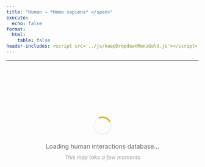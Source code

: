 ```yaml
---
title: "Human – *Homo sapiens* </span>"
execute:
  echo: false
format:
  html:
    table: false
header-includes: <script src='../js/keepDropdownMenuGold.js'></script>
---
```


***

```{=html}
<style>
.loading-container {
  display: flex;
  flex-direction: column;
  align-items: center;
  justify-content: center;
  min-height: 300px;
  padding: 40px 20px;
  text-align: center;
}
.loading-spinner {
  width: 40px;
  height: 40px;
  border: 4px solid #f3f3f3;
  border-top: 4px solid #d4af37;
  border-radius: 50%;
  animation: spin 1s linear infinite;
  margin-bottom: 20px;
}
@keyframes spin {
  0% { transform: rotate(0deg); }
  100% { transform: rotate(360deg); }
}
.loading-text {
  font-size: 16px;
  color: #666;
  margin-bottom: 10px;
}
.loading-subtext {
  font-size: 14px;
  color: #999;
  font-style: italic;
}
</style>

<div id="loading-widget" class="loading-container">
  <div class="loading-spinner"></div>
  <div class="loading-text">Loading human interactions database...</div>
  <div class="loading-subtext">This may take a few moments</div>
</div>

<div id="table-content" style="opacity: 0;">
<!-- Injected automatically via Jinja -->
<link rel="stylesheet" href="https://cdn.datatables.net/1.13.6/css/jquery.dataTables.min.css">
<link rel="stylesheet" href="https://cdn.datatables.net/buttons/2.4.1/css/buttons.dataTables.min.css">
<link rel="stylesheet" href="https://cdn.datatables.net/responsive/2.5.0/css/responsive.dataTables.min.css">
<link rel="stylesheet" href="https://cdn.datatables.net/select/1.7.0/css/select.dataTables.min.css">
<link rel="stylesheet" href="https://cdnjs.cloudflare.com/ajax/libs/font-awesome/6.0.0-beta3/css/all.min.css">
<style>
    .dt-buttons {
        position: relative;
        z-index: 2; /* Your original value */
    }
    
    .dt-button-collection {
        z-index: 101; /* Your original value */
    }
    
    /* Mobile-only fixes for button collection */
    @media (max-width: 768px) {
        .dt-button-collection {
            z-index: 9999 !important;
            position: fixed !important;
            top: 10% !important; /* Move down from top to prevent cutting */
            left: 50% !important;
            transform: translateX(-50%) !important; /* Only horizontal centering */
            max-height: 80vh !important;
            max-width: 95vw !important;
            overflow-y: auto !important;
            box-shadow: 0 4px 12px rgba(0,0,0,0.15) !important;
            border-radius: 4px !important;
        }
        
        /* Ensure DataTable wrapper doesn't clip the dropdown */
        .dataTables_wrapper {
            overflow: visible !important;
        }
        
        /* Center-align and make buttons wrap properly */
        .dataTables_wrapper .dt-buttons {
            float: none !important;
            display: flex !important;
            flex-wrap: wrap !important;
            justify-content: center !important; /* Center align buttons */
            gap: 5px !important;
            width: 100% !important;
            max-width: 100% !important;
            overflow: visible !important;
        }
        
        /* Make individual buttons responsive */
        .dt-buttons .dt-button {
            flex: 0 1 auto !important;
            min-width: 0 !important;
            white-space: nowrap !important;
            font-size: 0.8rem !important;
            padding: 0.3rem 0.5rem !important;
        }
        
        .selection-counter {
            float: right;
            display: block;
            margin: 10px 10px 10px 0;
            text-align: right;
        }
    }
    
    /* Your existing styles with z-index adjustments */
    :root {
        --table-underline-offset: 1px;
        --table-underline-thickness: 1px;
        --table-line-height: 1.1;
    }
    
    table.dataTable {
        --underline-offset: var(--table-underline-offset);
        --underline-thickness: var(--table-underline-thickness);
        line-height: var(--table-line-height);
    }
    
    table.dataTable thead th {
        font-size: 90% !important;
    }
    
    table.dataTable tbody td {
        font-size: 90% !important;
    }
    
    table.dataTable.compact tbody td {
        padding-top: 5px !important;
        padding-bottom: 5px !important;
    }
    
    input[type="text"]::placeholder {
        font-style: italic;
        font-size: 80%;
    }
    
    .dataTables_wrapper .dataTables_info {
        font-weight: bold;
        margin-left: 0px !important;
        padding-top: 8px !important;
        clear: none !important;
    }
    
    .dataTables_wrapper .dt-buttons {
        float: left !important;
    }
    
    #top_info_display {
        float: none !important;
        text-align: right;
    }
    
    .selection-counter {
        color: #1f4eb6;
        font-weight: bold;
        font-size: 80%;
        float: right;
        margin-top: 8px;
        margin-right: 0px;
        padding: 5px 10px;
        background: #f9f9f9;
        border: 1px solid #ddd;
        border-radius: 4px;
        clear: right;
        text-align: right;
    }
    
    @media (max-width: 768px) {
        .selection-counter {
            float: right;
            display: block;
            margin: 10px 10px 10px 0;
            text-align: right;
        }
    }
    
    .top-controls-container {
        display: flex;
        align-items: center;
        justify-content: space-between;
        width: 100%;
        margin-bottom: 10px;
    }
    
    .buttons-container {
        display: flex;
        align-items: center;
        gap: 5px;
        flex-wrap: wrap;
    }
    
    @media (max-width: 768px) {
        .top-controls-container {
            flex-direction: column;
            align-items: flex-start;
            gap: 10px;
        }
    }
    
    .dataTables_wrapper .dt-layout-row.dt-layout-top .dt-layout-cell.dt-start {
        display: flex;
        align-items: center;
        flex-wrap: wrap;
        gap: 2px;
    }
    
    .custom-info-container {
        display: inline-flex;
        align-items: center;
        gap: 5px;
    }
    
    .custom-info-container .fa-solid {
        font-size: 1em;
        color: darkgreen;
    }
    
    .dataTables_wrapper .dt-buttons {
        display: inline-flex;
        gap: 5px;
    }
    
    /* Checkbox styles remain the same */
    table.dataTable tbody tr.selected td.select-checkbox::after {
        content: '✓';
        font-size: 0.8rem;
        color: #333;
        font-weight: bold;
        position: absolute;
        top: 50%;
        left: 50%;
        transform: translate(-50%, -50%);
        line-height: 1;
        pointer-events: none;
    }
    
    table.dataTable.compact>tbody>tr.selected>td.select-checkbox:after, 
    table.dataTable.compact>tbody>tr.selected>th.select-checkbox:after{
        margin-top: -0.025rem;
        margin-left: -0.05rem;
    }
    
    table.dataTable td.select-checkbox::before {
        position: relative;
    }
    
    table.dataTable td.select-checkbox {
        text-align: center;
        vertical-align: middle;
        padding: 0.5rem;
        width: 3.5rem;
        min-width: 2.5rem;
        position: relative;
    }
    
    table.dataTable tbody tr.selected td.select-checkbox::before {
        background: #f0f8ff;
        border-color: #337ab7;
    }
    
    table.dataTable.compact>tbody>tr>td.select-checkbox:before,
    table.dataTable.compact>tbody>tr>th.select-checkbox:before {
        margin-top: -0.3rem;
    }
    
    @media (max-width: 768px) {
        table.dataTable td.select-checkbox {
            padding: 0.25rem;
            width: 2rem;
            min-width: 1.5rem;
        }
    
        table.dataTable td.select-checkbox::before {
            width: 0.8rem;
            height: 0.8rem;
        }
        
        table.dataTable.compact>tbody>tr>td.select-checkbox:before,
        table.dataTable.compact>tbody>tr>th.select-checkbox:before {
            margin-top: -0.4rem;
        }
    
        table.dataTable tbody tr.selected td.select-checkbox::after {
            font-size: 0.7rem;
        }
    }
    
    /* Additional mobile fix for very small screens */
    @media (max-width: 480px) {
        .selection-counter {
            float: left;
            display: block;
            text-align: left;
            margin: 0 0 5px 0 !important;
        }
         .dt-button-collection {
            z-index: 10000 !important;
            position: fixed !important;
            max-width: 90vw; /* Prevent it from being too wide */
        }
        
    /* Make individual buttons full width on very small screens */
        .buttons-container {
            flex-direction: column; !important;
            width: 100%; /* Take full width */
            gap: 5px;
        }
        
        .dt-buttons {
            width: 100% !important; /* Full width for button container */
            display: flex !important;
            flex-direction: column !important; /* Stack buttons vertically */
            gap: 5px;
        }
        
        .dt-button {
            width: 100% !important; /* Each button takes full width */
            box-sizing: border-box;
            white-space: nowrap !important;
        }
        
        table.dataTable td.select-checkbox {
            padding: 0.2rem;
            width: 1.5rem;
            min-width: 1.2rem;
        }
    
        table.dataTable td.select-checkbox::before {
            width: 0.5rem;
            height: 0.5rem;
        }
    
        table.dataTable tbody tr.selected td.select-checkbox::after {
            font-size: 0.6rem;
        }
        
        input[type="text"]::placeholder {
            font-size: 60% !important;
        }
    }
    
    .dataTables_filter {
        display: none !important;
    }
</style>

<table id="human-table" class="display nowrap cell-border compact" style="width:100%">
    <thead></thead>
    <tfoot></tfoot>
</table>

<script src="https://code.jquery.com/jquery-3.7.0.min.js"></script>
<script src="https://cdn.datatables.net/1.13.6/js/jquery.dataTables.min.js"></script>
<script src="https://cdn.datatables.net/responsive/2.5.0/js/dataTables.responsive.min.js"></script>
<script src="https://cdn.datatables.net/buttons/2.4.1/js/dataTables.buttons.min.js"></script>
<script src="https://cdn.datatables.net/buttons/2.4.1/js/buttons.colVis.min.js"></script>
<script src="https://cdn.datatables.net/select/1.7.0/js/dataTables.select.min.js"></script>

<script src="https://cdnjs.cloudflare.com/ajax/libs/jszip/3.10.1/jszip.min.js"></script>

<script src="https://cdn.datatables.net/buttons/2.4.1/js/buttons.html5.min.js"></script>
<script src="https://cdn.datatables.net/buttons/2.4.1/js/buttons.copy.min.js"></script>


<script>

$.getJSON("../JSON/human_gene_pair.json", function(data) {

    const columns = [
  {
    "data": "Interaction ID",
    "title": "<span title=\"Unique ConnectomeDB ID for each ligand\u2013receptor pair\">Interaction ID</span>"
  },
  {
    "data": "Human LR Pair",
    "title": "<span title=\"Ligand-receptor Pair\">Human LR Pair</span>"
  },
  {
    "data": "Ligand",
    "title": "<span title=\"HGNC gene symbol for the ligand\">Ligand</span>"
  },
  {
    "data": "Receptor",
    "title": "<span title=\"HGNC gene symbol for the receptor\">Receptor</span>"
  },
  {
    "data": "Ligand Symbols",
    "title": "<span title=\"Official gene symbol (aliases, old names)\">Ligand Symbols</span>"
  },
  {
    "data": "Receptor Symbols",
    "title": "<span title=\"Official gene symbol (aliases, old names)\">Receptor Symbols</span>"
  },
  {
    "data": "Ligand Location",
    "title": "<span title=\"Location based on the predicted subcellular localization of the human proteome\">Ligand Location</span>"
  },
  {
    "data": "Receptor Location",
    "title": "<span title=\"Location based on the predicted subcellular localization of the human proteome\">Receptor Location</span>"
  },
  {
    "data": "Ligand HGNC ID",
    "title": "<span title=\"HGNC gene ID for the ligand (link to HGNC)\">Ligand HGNC ID</span>"
  },
  {
    "data": "Receptor HGNC ID",
    "title": "<span title=\"HGNC gene ID for the receptor (link to HGNC)\">Receptor HGNC ID</span>"
  },
  {
    "data": "Perplexity",
    "title": "<span title=\"Click the logo below to run Perplexity on the Human LR pair\">Perplexity</span>"
  },
  {
    "data": "Human evidence",
    "title": "<span title=\"Direct: experimentally verified; Conservation: inferred from orthology\">Human evidence</span>"
  },
  {
    "data": "Ligand ENSEMBL ID",
    "title": "<span title=\"ENSEMBL gene ID for the ligand (link to ENSEMBL)\">Ligand ENSEMBL ID</span>"
  },
  {
    "data": "Receptor ENSEMBL ID",
    "title": "<span title=\"ENSEMBL gene ID for the receptor (link to ENSEMBL)\">Receptor ENSEMBL ID</span>"
  }
];



    // Build header HTML - add checkbox column back

    // Set the header for the first column to 'Copy' with a tooltip

    var headerHtml = '<tr><th title="Tick boxes for rows to download via the CSV/Excel buttons">Select</th>';

    columns.forEach(function(col) {

        headerHtml += '<th>' + (col.title || col.data || '') + '</th>';

    });

    headerHtml += '</tr>';

    $('#human-table thead').html(headerHtml);



    // Calculate hidden columns based on total column count (adjust for checkbox column)

    var totalColumns = columns.length + 1; // +1 for checkbox column

    // The original columns 4 and 5 (indices 3 and 4 in the `columns` array)

    // become indices 4 and 5 after the checkbox column is prepended.

    var hiddenColumns = [3, 4]; // Hide original columns 3 and 4



    // // NO NEED for now --- Add last 2 columns to hidden list (adjust this number as needed)

    // // Remember to adjust for the prepended checkbox column

    for (var i = 2; i > 0; i--) {

        if (totalColumns - i >= 0) {

            hiddenColumns.push(totalColumns - i);

        }

    }



    // Remove duplicates

    hiddenColumns = [...new Set(hiddenColumns)];



    console.log('Total columns:', totalColumns);

    console.log('Hidden columns:', hiddenColumns);



    var table = $('#human-table').DataTable({

        data: data,

        columns: [

            {

                data: null,

                defaultContent: '',

                orderable: false,

                className: 'select-checkbox',

                width: '20px'

            }

        ].concat(columns), // Add checkbox column as first column

        scrollX: true,

        fixedHeader: false,

        fixedColumns: {

            start: 1,

        },

        autoWidth: true,

        responsive: false,

        dom: 'Bfrtip',

        searching: true,

        select: {

            style: 'multi',

            selector: 'td:first-child',
            
            info: false //to remove flashing of XX rows selected

        },

        lengthMenu: [[15, 25, 50, 100, -1], ["15", "25", "50", "100", "All"]],

        buttons: [

            { extend: 'pageLength', 
              text: function(dt, button, config) {
        return 'Show ' + dt.page.len() + ' Rows';
    } },

            { extend: 'colvis', text: 'Display Columns' },

            { extend: 'selectAll', text: 'Select All',
            action: function(e, dt, node, config) {
                $.fn.dataTable.ext.buttons.selectAll.action.call(this, e, dt, node, config);
                setTimeout(function() {
                    updateInfoDisplay();
                }, 100);
            }
        },

            { extend: 'selectNone', text: 'Deselect All',
        action: function(e, dt, node, config) {
            $.fn.dataTable.ext.buttons.selectNone.action.call(this, e, dt, node, config);
            setTimeout(function() {
                updateInfoDisplay();
            }, 100);
        }
    },

            {

                extend: 'csvHtml5',

                filename: 'ConnectomeDB2025_human',

                exportOptions: {

                    columns: ':visible:not(:first-child)', // Export only visible columns, excluding checkbox

                    format: {

                        body: function(data, row, column, node) {

                            // Check if this cell contains the &#128269; (🔍) symbol AND a link (Perplexity column detection)
                            if (data && data.toString().includes('&#128269;') && data.toString().includes('<a ') && data.toString().includes('href=')) {

                                var $temp = $('<div>').html(data);

                                var href = $temp.find('a').attr('href');

                                return href ? encodeURI(href) : data;

                            }

                            // For all other columns, strip HTML tags

                            return data.replace ? data.replace(/<[^>]*>/g, '') : data;

                        }

                    }

                },

                action: function(e, dt, button, config) {

                    var selectedRows = dt.rows('.selected').count();

                    if (selectedRows > 0) {

                        config.exportOptions.modifier = { selected: true };

                    } else {

                        config.exportOptions.modifier = { page: 'all', search: 'none' };

                    }

                    $.fn.dataTable.ext.buttons.csvHtml5.action.call(this, e, dt, button, config);

                }

            },

            {

                extend: 'excelHtml5',

                filename: 'ConnectomeDB2025_human',

                title: null,

                exportOptions: {

                    columns: ':visible:not(:first-child)', // Export only visible columns, excluding checkbox

                    format: {

                        body: function(data, row, column, node) {

                            // Check if this cell contains the &#128269; (🔍) symbol AND a link (Perplexity column detection)
                            if (data && data.toString().includes('&#128269;') && data.toString().includes('<a ') && data.toString().includes('href=')) {

                                var $temp = $('<div>').html(data);

                                var href = $temp.find('a').attr('href');

                                return href ? encodeURI(href) : data;

                            }

                            return data.replace ? data.replace(/<[^>]*>/g, '') : data;

                        }

                    }

                },

                action: function(e, dt, button, config) {

                    var selectedRows = dt.rows('.selected').count();

                    if (selectedRows > 0) {

                        config.exportOptions.modifier = { selected: true };

                    } else {

                        config.exportOptions.modifier = { page: 'all', search: 'none' };

                    }

                    $.fn.dataTable.ext.buttons.excelHtml5.action.call(this, e, dt, button, config);

                }

            },

            // {

            //     extend: 'copyHtml5',

            //     filename: 'ConnectomeDB2025_human',

            //     title: null,

            //     exportOptions: {

            //         columns: ':visible:not(:first-child)', // Export only visible columns, excluding checkbox

            //         format: {

            //             body: function(data, row, column, node) {

            //                 // Check if this cell contains the &#128269; (🔍) symbol AND a link (Perplexity column detection)
            //                 if (data && data.toString().includes('&#128269;') && data.toString().includes('<a ') && data.toString().includes('href=')) {

            //                     var $temp = $('<div>').html(data);

            //                     var href = $temp.find('a').attr('href');

            //                     return href ? encodeURI(href) : data;

            //                 }

            //                 return data.replace ? data.replace(/<[^>]*>/g, '') : data;

            //             }

            //         }

            //     },

            //     action: function(e, dt, button, config) {

            //         var selectedRows = dt.rows('.selected').count();

            //         if (selectedRows > 0) {

            //             config.exportOptions.modifier = { selected: true };

            //         } else {

            //             config.exportOptions.modifier = { page: 'all', search: 'none' };

            //         }

            //         $.fn.dataTable.ext.buttons.copyHtml5.action.call(this, e, dt, button, config);

            //     }

            // }

        ],

        columnDefs: [

            {

                orderable: false,

                className: 'select-checkbox',

                targets: 0

            },

            // Adjusted for checkbox column: Original column 11 is index 12

            { "className": "dt-center", "targets": [11] },

            // Adjusted for checkbox column: Original columns 5 and 6 are now at indices 5 and 6

            { "width": "275px", "targets": [4, 5] },

            { "visible": false, "targets": hiddenColumns }

        ],

        initComplete: function () {

            var api = this.api();

            $('.dataTables_wrapper .dt-layout-row.dt-layout-top .dt-layout-cell.dt-end').append('<div class="dataTables_info" id="top_info_display"></div>');

             // ADD THIS LINE: Create separate selection counter
            $('.dt-buttons').after('<div class="selection-counter" id="selection_counter">0 rows selected</div>');
        
            // --- Adjust your updateInfoDisplay function ---
            window.updateInfoDisplay = function() {
                var info = api.page.info();
                var selectedCount = api.rows('.selected').count();
                var filteredCount = api.rows({ search: 'applied' }).count();
                var totalCount = api.rows().count();
        
                var infoText = `Showing ${info.start + 1} to ${info.end} of ${filteredCount} entries`;
        
                if (filteredCount !== totalCount) {
                    infoText += ` (filtered from ${totalCount} total entries)`;
                }
        
                if (selectedCount > 0) {
                    var selectedInFiltered = api.rows({ search: 'applied' }).nodes().to$().filter('.selected').length;
                    infoText += ` - ${selectedInFiltered} rows selected`;
                }
        
                // Update BOTH the original (bottom) and the cloned (top) info elements
                // Make sure to update the one with the new ID for the top display
                $('#top_info_display_clone_2').html(infoText); // Update the cloned one
                $('.dataTables_wrapper .dataTables_info').html(infoText); // This will update the original bottom one
            };

            // ADD THIS: Simple counter update function
                window.updateSelectionCounter = function() {
                    var selectedCount = api.rows('.selected').count();
                    var filteredCount = api.rows({ search: 'applied' }).count();
                    var totalCount = api.rows().count();
                    
                    if (selectedCount > 0) {
                        var selectedInFiltered = api.rows({ search: 'applied' }).nodes().to$().filter('.selected').length;
                        $('#selection_counter').text(selectedInFiltered + ' rows selected');
                        $('#selection_counter').show();
                    } else {
                        $('#selection_counter').text('0 rows selected');
                    }
                };

            
            window.updateButtonText = function() {
                var filteredCount = api.rows({ search: 'applied' }).count();
                var totalCount = api.rows().count();
                
                if (filteredCount === totalCount) {
                    $('.buttons-select-all').text('Select All (' + totalCount + ')');
                } else {
                    $('.buttons-select-all').text('Select All Filtered (' + filteredCount + ')');
                }
            };

            // Add this event listener
            api.on('draw.dt select.dt deselect.dt', function() {
                setTimeout(updateButtonText, 100);
                setTimeout(updateInfoDisplay, 100);
                setTimeout(updateSelectionCounter, 100); // ADD THIS LINE
            });

            updateInfoDisplay(); // Call it once after setup
            updateSelectionCounter(); // ADD THIS LINE

            // Wait for DOM to be ready, then add filter

            setTimeout(function() {

                // Create a filter container directly above the table and headers

                var filterContainer = $('<div id="column-filters" style="background: white; padding-left: 0px; padding-right: 0px; padding-bottom: 10px; border: 0px solid #ddd; margin-bottom: 1px; width: 100%;"></div>');

                $('#human-table').closest('.dataTables_wrapper').prepend(filterContainer);



                // Append a style block with media query for smaller screens

                $('head').append(`

                    <style>

                        @media (max-width: 480px) { /* Adjust breakpoint as needed for "mobile" */

                            .mobile-tiny-input { /* Add a class to your input for targeting */

                                font-size: 0.8rem !important; /* Make font smaller */

                                padding: 5px !important;       /* Reduce padding */

                            }

                        }

                    </style>

                `);



                var filterDiv = $('<div style="max-width: 100%;"></div>');

                var label = $('<label></label>');



                // Create input without datalist (no autofill)

                var input = $('<input type="text" placeholder="Search Ligand(s) / Receptor(s): i.e. ACE, BK-2, CD24, EGFR, kuz" />') // Updated placeholder

                    .css({

                        'width': '100%',

                        'padding': '8px',

                        'font-size': '1.1rem',

                        'border': '1px solid #ccc',

                        'border-radius': '4px'

                    })

                    .addClass('mobile-tiny-input') // Add the class for mobile styling

                    .on('input keyup', function () {

                        var val = this.value;



                        // Remove any existing custom search

                        while($.fn.dataTable.ext.search.length > 0) {

                            $.fn.dataTable.ext.search.pop();

                        }



                        if (val === '') {

                            // If empty, don't add any custom search and reset ordering

                            api.order([]); // Remove custom ordering

                            api.draw();

                        } else {

                            const searchTerms = val.split(',').map(term => term.trim().toLowerCase()).filter(term => term !== '');



                            if (searchTerms.length > 0) {

                                // Add custom search function for original columns 5 (DataTables index 5) and 6 (DataTables index 6)

                                $.fn.dataTable.ext.search.push(function(settings, data, dataIndex) {

                                    // In $.fn.dataTable.ext.search, 'data' array

                                    // contains values for ALL columns including the prepended checkbox column.

                                    // So, original column 6 is at data[6] and original column 7 is at data[7].

                                    var col5Value = data[5] ? data[5].toString().replace(/<[^>]*>/g, '').toLowerCase() : ''; // Original column 6

                                    var col6Value = data[6] ? data[6].toString().replace(/<[^>]*>/g, '').toLowerCase() : ''; // Original column 7

                                    console.log("Searching for:", searchTerms);

                                    console.log("Column 5 value:", col5Value);

                                    console.log("Column 6 value:", col6Value); // <<< ADD THIS LINE



                                    return searchTerms.some(term =>

                                        col5Value.includes(term) || col6Value.includes(term)

                                    );

                                });



                                // After filtering, apply the custom sort.

                                // We'll force a redraw which will trigger the 'order.dt' event and our custom sort.

                                api.draw();

                            } else {

                                api.order([]); // Remove custom ordering if no valid search terms

                                api.draw();

                            }

                        }

                    });



                filterDiv.append(label).append(input);

                filterContainer.append(filterDiv);

            }, 100);
        } 
    });


            // Custom sort function to prioritize search results based on the active search input

            // Replace your existing custom sort function with this updated version
api.on('order.dt search.dt', function () {
    var searchVal = $('#column-filters input[type="text"]').val();

    if (searchVal && searchVal.trim() !== '') {
        const searchTerms = searchVal
            .split(',')
            .map(term => term.trim().toLowerCase())
            .filter(term => term !== '');

        if (searchTerms.length === 0) return;

        // Get current order information from DataTables
        var currentOrder = api.order();
        var isCustomSearchActive = true;

        // Check if user is trying to sort by a specific column
        if (currentOrder.length > 0) {
            var sortColumnIndex = currentOrder[0][0];
            var sortDirection = currentOrder[0][1]; // 'asc' or 'desc'
            
            // If sorting by a column other than our search columns (6 or 7), 
            // let DataTables handle it normally
            if (sortColumnIndex !== 5 && sortColumnIndex !== 6) {
                isCustomSearchActive = false;
            }
        }

        if (isCustomSearchActive) {
            api.rows().sort(function (rowIdxA, rowIdxB) {
                let scoreA = 0;
                let scoreB = 0;

                const rowDataA = api.row(rowIdxA).data();
                const rowDataB = api.row(rowIdxB).data();

                const normalize = str =>
                    str ? str.toString().replace(/<[^>]*>/g, '').toLowerCase().trim() : '';

                const valuesA = [normalize(rowDataA[5]), normalize(rowDataA[6])];
                const valuesB = [normalize(rowDataB[5]), normalize(rowDataB[6])];

                searchTerms.forEach(term => {
                    valuesA.forEach(value => {
                        if (value === term) scoreA -= 1000;
                        else if (value.startsWith(term + ',')) scoreA -= 950;
                        else if (value.startsWith(term + ' ')) scoreA -= 900;
                        else if (value.includes('(' + term + ')')) scoreA -= 850;
                        else if (value.includes(term + ' ()')) scoreA -= 800;
                        else if (value.startsWith(term)) scoreA -= 700;
                        else if (value.includes(term)) scoreA -= 100;
                    });

                    valuesB.forEach(value => {
                        if (value === term) scoreB -= 1000;
                        else if (value.startsWith(term + ',')) scoreB -= 950;
                        else if (value.startsWith(term + ' ')) scoreB -= 900;
                        else if (value.includes('(' + term + ')')) scoreB -= 850;
                        else if (value.includes(term + ' ()')) scoreB -= 800;
                        else if (value.startsWith(term)) scoreB -= 700;
                        else if (value.includes(term)) scoreB -= 100;
                    });
                });

                return scoreA - scoreB;
            });
        }
    } else {
        // When no search is active, let DataTables handle sorting normally
        // Don't override with custom sorting
    }
});



    // Event listener for when the search input is cleared manually

    $('#column-filters input[type="text"]').on('input', function() {

        if (this.value === '') {

            // When cleared, the 'search.dt' event handler above will reset the order

            table.draw();

        }

    });

});

</script>
</div>

<script>
// TESTING ONLY - Remove when done
document.addEventListener('DOMContentLoaded', function() {
  setTimeout(function() {
    document.getElementById('loading-widget').style.display = 'none';
    document.getElementById('table-content').style.opacity = '1';
  }, 3000);
});
</script>
```